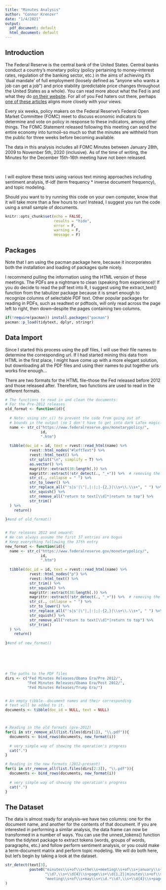 ```yaml
---
title: "Minutes Analysis"
author: "Connor Krenzer"
date: "1/4/2021"
output:
  pdf_document: default
  html_document: default
---
```

## Introduction
The Federal Reserve is the central bank of the United States. Central banks conduct a country's monetary policy (policy pertaining to money--interest rates, regulation of the banking sector, etc.) in the aims of achieving it's 'dual mandate' of full employment (loosely defined as "anyone who wants a job can get a job") and price stability (predictable price changes throughout the United States as a whole). You can read more about what the Fed is and what they do [on their website](https://www.federalreserve.gov/faqs/about_12594.htm). For all of you Fed haters out there, perhaps [one of these articles](https://mises.org/topics/fed) aligns more closely with your views.





Every six weeks, policy makers on the Federal Reserve's Federal Open Market Committee (FOMC) meet to discuss economic indicators to determine and vote on policy in response to these indicators, among other things. The FOMC Statement released following this meeting can send the entire economy into turmoil--so much so that the minutes are withheld from the public for three weeks before becoming available.





The data in this analysis includes all FOMC Minutes between January 28th, 2009 to November 5th, 2020 (inclusive). As of the time of writing, the Minutes for the December 15th-16th meeting have not been released.

$~$

I will explore these texts using various text mining approaches including sentiment analysis, tf-idf (term frequency * inverse document frequency), and topic modeling.


Should you want to try running this code on your own computer, know that it will take more than a few hours to run! Instead, I suggest you run the code using a small sample of documents.


```r
knitr::opts_chunk$set(echo = FALSE,
                      results = "hide",
                      error = F,
                      warning = F,
                      message = F)
```

## Packages

Note that I am using the pacman package here, because it incorporates both the installation and loading of packages quite nicely.

I recommend pulling the information using the HTML version of these meetings. The PDFs are a nightmare to clean (speaking from experience)! If you do decide to read the pdf text into R, I suggest using the extract_text() function from the tabulizer package because it is smart enough to recognize columns of selectable PDF text. Other popular packages for reading in PDFs, such as readtext or pdftools, will only read across the page left to right, then down--despite the pages containing two columns.

```r
if(!require(pacman)) install.packages("pacman")
pacman::p_load(tidytext, dplyr, stringr)

```

## Data Import

Since I started this process using the pdf files, I will use their file names to determine the corresponding url. If I had started mining this data from HTML in the first place, I might have come up with a more elegant solution, but downloading all the PDF files and using their names to put together urls works fine enough...

There are two formats for the HTML file--those the Fed released before 2012 and those released after. Therefore, two functions are used to read in the different formats.
```r
# The functions to read in and clean the documents:
# For the Pre-2012 releases
old_format <- function(id){
  
  # Note: using str_c() to prevent the code from going out of
  # bounds in the output (so I don't have to get into dark LaTex magic!)
  name <- str_c("https://www.federalreserve.gov/monetarypolicy/",
                id,
                ".htm")
  
  tibble(doc_id = id, text = rvest::read_html(name) %>% 
           rvest::html_nodes("#leftText") %>% 
           rvest::html_text() %>% 
           str_split("\n", simplify = T) %>% 
           as.vector() %>% 
           magrittr::extract(38:length(.)) %>% 
           magrittr::extract(!str_detect(., "_+")) %>%  # removing the signature
           str_c(., collapse = " ") %>%
           str_to_lower() %>% 
           str_replace_all("'s|s'|\"|,|:|;|-{2,}|\\s+\\.\\s+", " ") %>% 
           str_squish() %>% 
           str_remove_all("return to text[\\d]*|return to top") %>% 
           str_trim()
  ) %>% 
    return()
  
}#end of old_format()


# For releases 2012 and onward:
# We can always assume the first 37 entries are bogus
# Keep everything following the 37th entry
new_format <- function(id){
  name <- str_c("https://www.federalreserve.gov/monetarypolicy/",
                id,
                ".htm")
  
  tibble(doc_id = id, text = rvest::read_html(name) %>% 
           rvest::html_nodes("p") %>% 
           rvest::html_text() %>% 
           str_trim() %>% 
           str_squish() %>% 
           magrittr::extract(38:length(.)) %>% 
           magrittr::extract(!str_detect(., "_+")) %>%  # removing the signature
           str_c(., collapse = " ") %>%
           str_to_lower() %>% 
           str_replace_all("'s|s'|\"|,|:|;|-{2,}|\\s+\\.\\s+", " ") %>% 
           str_squish() %>% 
           str_remove_all("return to text[\\d]*|return to top") %>% 
           str_trim()
  ) %>% 
    return()
  
}#end of new_format()






# The paths to the PDF files
dirs <- c("Fed Minutes Releases/Obama Era/Pre 2012/",
          "Fed Minutes Releases/Obama Era/Post 2012/",
          "Fed Minutes Releases/Trump Era/")


# An empty tibble--document names and their corresponding
# text will be added to it.
documents <- tibble(doc_id = NULL, text = NULL)



# Reading in the old formats (pre-2012)
for(i in str_remove_all(list.files(dirs[1]), "\\.pdf")){
  documents <- bind_rows(documents, new_format(i))
  
  # very simple way of showing the operation's progress
  cat(".")
}

# Reading in the new formats (2012-present)
for(i in str_remove_all(list.files(dirs[2:3]), "\\.pdf")){
  documents <- bind_rows(documents, new_format(i))
  
  # very simple way of showing the operation's progress
  cat(".")
}

```

## The Dataset
The data is almost ready for analysis--we have two columns: one for the document name, and another for the contents of that document. If you are interested in performing a similar analysis, the data frame can now be transformed in a number of ways. You can use the unnest_tokens() function from the tidytext package to extract tokens (words, groups of words, paragraphs, etc.) and follow perform sentiment analysis, or you could make a term-document matrix and perform topic modeling. We will do both here, but let's begin by taking a look at the dataset.

```r

str_detect(text[3],
           paste0("minutes\\s+of\\s+the\\s+meeting\\s+of\\s+january\\s+\\d.*",
                  "\\d?,\\s+\\d{4}\\s+page\\s+\\d{1,2}|minutes\\s+of\\s+the\\s+",
                  "meeting\\s+of\\s+may\\s+\\d.*\\d?,\\s+\\d{4}\\s+page\\s+\\d{1,2}")
)


```






